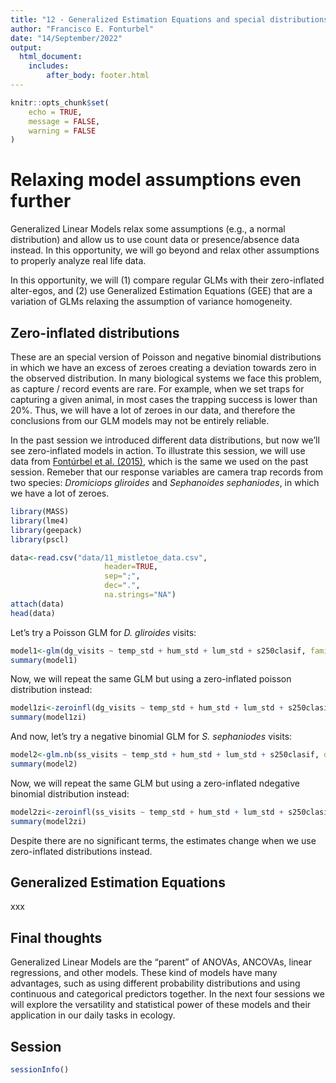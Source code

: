 ```yaml
---
title: "12 - Generalized Estimation Equations and special distributions"
author: "Francisco E. Fonturbel"
date: "14/September/2022"
output: 
  html_document:
    includes:
        after_body: footer.html
---
```


```r
knitr::opts_chunk$set(
	echo = TRUE,
	message = FALSE,
	warning = FALSE
)
```

# Relaxing model assumptions even further

Generalized Linear Models relax some assumptions (e.g., a normal distribution) and allow us to use count data or presence/absence data instead. In this opportunity, we will go beyond and relax other assumptions to properly analyze real life data.

In this opportunity, we will (1) compare regular GLMs with their zero-inflated alter-egos, and (2) use Generalized Estimation Equations (GEE) that are a variation of GLMs relaxing the assumption of variance homogeneity.


## Zero-inflated distributions

These are an special version of Poisson and negative binomial distributions in which we have an excess of zeroes creating a deviation towards zero in the observed distribution. In many biological systems we face this problem, as capture / record events are rare. For example, when we set traps for capturing a given animal, in most cases the trapping success is lower than 20%. Thus, we will have a lot of zeroes in our data, and therefore the conclusions from our GLM models may not be entirely reliable.

In the past session we introduced different data distributions, but now we'll see zero-inflated models in action. To illustrate this session, we will use data from [Fontúrbel et al. (2015)](https://besjournals.onlinelibrary.wiley.com/doi/abs/10.1111/1365-2745.12443), which is the same we used on the past session. Remeber that our response variables are camera trap records from two species:  _Dromiciops gliroides_ and _Sephanoides sephaniodes_, in which we have a lot of zeroes.

```r
library(MASS)
library(lme4)
library(geepack)
library(pscl)

data<-read.csv("data/11_mistletoe_data.csv", 
                     header=TRUE, 
                     sep=";",
                     dec=".",
                     na.strings="NA")
attach(data)
head(data)
```

Let's try a Poisson GLM for _D. gliroides_ visits:

```r
model1<-glm(dg_visits ~ temp_std + hum_std + lum_std + s250clasif, family = poisson, data=data)
summary(model1)
```

Now, we will repeat the same GLM but using a zero-inflated poisson distribution instead:

```r
model1zi<-zeroinfl(dg_visits ~ temp_std + hum_std + lum_std + s250clasif, data=data, dist = "poisson")
summary(model1zi)
```

And now, let's try a negative binomial GLM for _S. sephaniodes_ visits:

```r
model2<-glm.nb(ss_visits ~ temp_std + hum_std + lum_std + s250clasif, data=data)
summary(model2)
```

Now, we will repeat the same GLM but using a zero-inflated ndegative binomial distribution instead:

```r
model2zi<-zeroinfl(ss_visits ~ temp_std + hum_std + lum_std + s250clasif, data=data, dist = "negbin")
summary(model2zi)
```

Despite there are no significant terms, the estimates change when we use zero-inflated distributions instead.


## Generalized Estimation Equations

xxx


## Final thoughts

Generalized Linear Models are the "parent" of ANOVAs, ANCOVAs, linear regressions, and other models. These kind of models have many advantages, such as using different probability distributions and using continuous and categorical predictors together. In the next four sessions we will explore the versatility and statistical power of these models and their application in our daily tasks in ecology.


## Session

```r
sessionInfo()
```